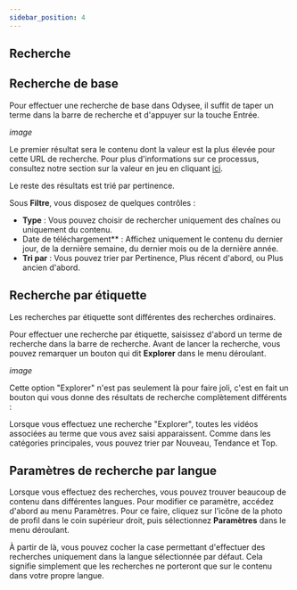 ---
sidebar_position: 4
---

## Recherche

## Recherche de base

Pour effectuer une recherche de base dans Odysee, il suffit de taper un terme dans la barre de recherche et d'appuyer sur la touche Entrée.

*image*

Le premier résultat sera le contenu dont la valeur est la plus élevée pour cette URL de recherche. Pour plus d'informations sur ce processus, consultez notre section sur la valeur en jeu en cliquant [ici](https://help.odysee.tv/category-blockchain/category-staking/naming).

Le reste des résultats est trié par pertinence.

Sous **Filtre**, vous disposez de quelques contrôles :

- **Type** : Vous pouvez choisir de rechercher uniquement des chaînes ou uniquement du contenu.
- Date de téléchargement** : Affichez uniquement le contenu du dernier jour, de la dernière semaine, du dernier mois ou de la dernière année.
- **Tri par** : Vous pouvez trier par Pertinence, Plus récent d'abord, ou Plus ancien d'abord.

## Recherche par étiquette

Les recherches par étiquette sont différentes des recherches ordinaires.

Pour effectuer une recherche par étiquette, saisissez d'abord un terme de recherche dans la barre de recherche. Avant de lancer la recherche, vous pouvez remarquer un bouton qui dit **Explorer** dans le menu déroulant.

*image*

Cette option "Explorer" n'est pas seulement là pour faire joli, c'est en fait un bouton qui vous donne des résultats de recherche complètement différents :

Lorsque vous effectuez une recherche "Explorer", toutes les vidéos associées au terme que vous avez saisi apparaissent. Comme dans les catégories principales, vous pouvez trier par Nouveau, Tendance et Top.

## Paramètres de recherche par langue

Lorsque vous effectuez des recherches, vous pouvez trouver beaucoup de contenu dans différentes langues. Pour modifier ce paramètre, accédez d'abord au menu Paramètres. Pour ce faire, cliquez sur l'icône de la photo de profil dans le coin supérieur droit, puis sélectionnez **Paramètres** dans le menu déroulant.

À partir de là, vous pouvez cocher la case permettant d'effectuer des recherches uniquement dans la langue sélectionnée par défaut. Cela signifie simplement que les recherches ne porteront que sur le contenu dans votre propre langue.
